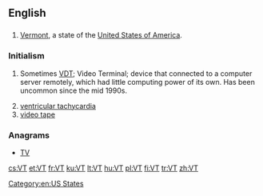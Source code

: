 {{also|vt|Vt.|␋}}
==English==

==={{abbreviation-old|en}}===
{{en-abbr}}

# [[Vermont]], a state of the [[United States of America]].

===Initialism===
{{en-initialism}}

# {{context|dated}} Sometimes [[VDT]]; Video Terminal; device that connected to a computer server remotely, which had little computing power of its own. Has been uncommon since the mid 1990s.
# [[ventricular tachycardia]]
# [[video tape]]

===Anagrams===
* [[TV#English|TV]] 

[[Category:en:US States]]

[[cs:VT]]
[[et:VT]]
[[fr:VT]]
[[ku:VT]]
[[lt:VT]]
[[hu:VT]]
[[pl:VT]]
[[fi:VT]]
[[tr:VT]]
[[zh:VT]]